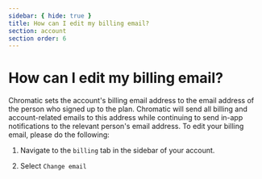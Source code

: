 ```yaml
---
sidebar: { hide: true }
title: How can I edit my billing email?
section: account
section order: 6
---
```


# How can I edit my billing email?

Chromatic sets the account's billing email address to the email address of the person who signed up to the plan. Chromatic will send all billing and account-related emails to this address while continuing to send in-app notifications to the relevant person's email address. To edit your billing email, please do the following:

1. Navigate to the `billing` tab in the sidebar of your account.

2. Select `Change email`
